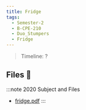 ```yaml
---
title: Fridge
tags:
  - Semester-2
  - B-CPE-210
  - Duo_Stumpers
  - Fridge
---
```

> Timeline: ?


## Files 📂

:::note 2020 Subject and Files
- [fridge.pdf](https://github.com/Studio-17/Epitech-Subjects/raw/main/Semester-2/B-CPE-210/Duo_Stumpers/Fridge/fridge.pdf)
:::

